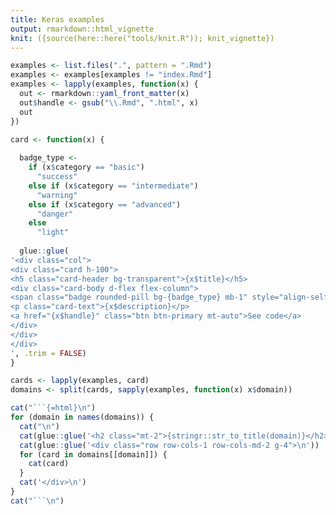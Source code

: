 ```yaml
---
title: Keras examples
output: rmarkdown::html_vignette
knit: ({source(here::here("tools/knit.R")); knit_vignette})
---
```


<div class="container">
```r
examples <- list.files(".", pattern = ".Rmd")
examples <- examples[examples != "index.Rmd"]
examples <- lapply(examples, function(x) {
  out <- rmarkdown::yaml_front_matter(x)
  out$handle <- gsub("\\.Rmd", ".html", x)
  out
})

card <- function(x) {
  
  badge_type <- 
    if (x$category == "basic") 
      "success" 
    else if (x$category == "intermediate")
      "warning"
    else if (x$category == "advanced")
      "danger"
    else
      "light"
  
  glue::glue(
'<div class="col">
<div class="card h-100">
<h5 class="card-header bg-transparent">{x$title}</h5>
<div class="card-body d-flex flex-column">
<span class="badge rounded-pill bg-{badge_type} mb-1" style="align-self: flex-start">{x$category}</span>
<p class="card-text">{x$description}</p>
<a href="{x$handle}" class="btn btn-primary mt-auto">See code</a>
</div>
</div>
</div>
', .trim = FALSE)
}

cards <- lapply(examples, card)
domains <- split(cards, sapply(examples, function(x) x$domain))

cat("```{=html}\n")
for (domain in names(domains)) {
  cat("\n")
  cat(glue::glue('<h2 class="mt-2">{stringr::str_to_title(domain)}</h2>\n'))
  cat(glue::glue('<div class="row row-cols-1 row-cols-md-2 g-4">\n'))
  for (card in domains[[domain]]) {
    cat(card)
  }
  cat('</div>\n')
}
cat("```\n")
```
</div>

